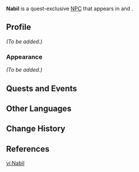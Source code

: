 {{Meta
|missing_NPC_profile  = yes
}}
{{Character Infobox
|type             = Quest NPC
|image            = NPC Nabil.png
|region           = Sumeru
|location         = Sumeru
|affiliation      = Sumeru Akademiya
|title            = Matra
|ancestry         = <!-- Clan/family -->
|father           = 
|mother           = 
|spouse           = 
|sibling          = 
|siblingNote      = 
|child            = 
|relative         = 
|voiceEN          = [https://www.jdcvoices.com/ Jordan Dash Cruz]<ref>Twitter: [https://twitter.com/DashCruzVA/status/1575200570528661504 EN VA Self Announcement]</ref>
|voiceCN          = 
|voiceJP          = 
|dialoguereward   = 
}}
'''Nabil''' is a quest-exclusive [[NPC]] that appears in {{Quest|Sands of Solitude}} and {{Quest|The Pendulum of Weal and Woe}}.

==Profile==
''(To be added.)''

===Appearance===
''(To be added.)''

==Quests and Events==
{{Quests and Events}}

==Other Languages==
{{Other Languages
|default_hidden = 1
|en      = Nabil
|zhs     = 纳比尔
|zhs_rm  = Nàbǐ'ěr
|zht     = 納比爾
|zht_rm  = Nàbǐ'ěr
|ja      = ナビル
|ja_rm   = Nabiru
|ko      = 나빌
|es      = Nabil
|fr      = Nabil
|ru      = Набил
|th      = Nabil
|vi      = Nabil
|de      = Nabil
|id      = Nabil
|pt      = Nabil
|tr      = Nabil
|it      = Nabil
}}

==Change History==
{{Change History|3.1}}

==References==
{{Reflist}}

[[vi:Nabil]]